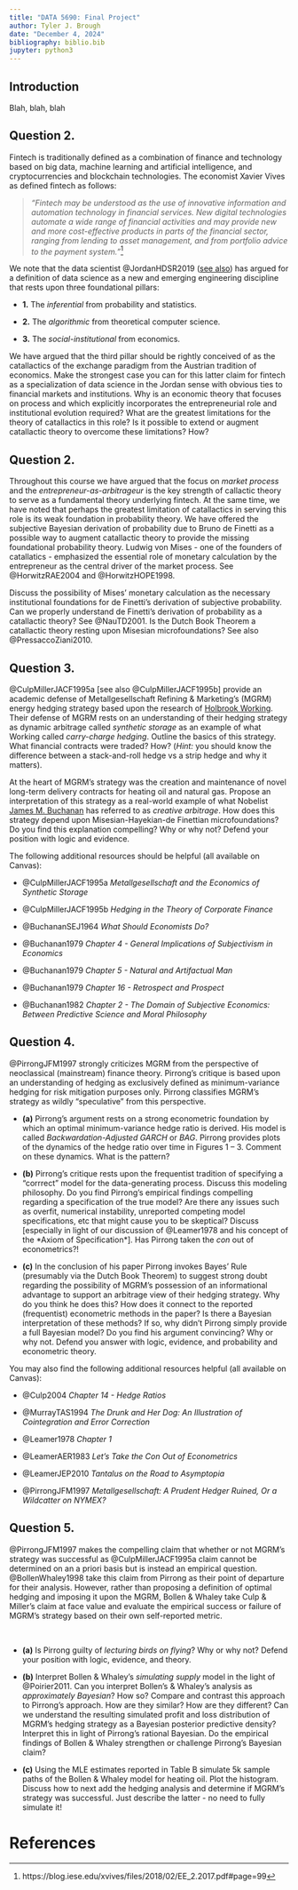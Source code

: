 ```yaml
---
title: "DATA 5690: Final Project"
author: Tyler J. Brough
date: "December 4, 2024"
bibliography: biblio.bib
jupyter: python3
---
```


## **Introduction**

Blah, blah, blah


## **Question 2.** 

Fintech is traditionally defined as a combination of finance and technology based on big data, machine learning and artificial intelligence, and cryptocurrencies and blockchain technologies. The economist Xavier Vives as defined fintech as follows:

> _"Fintech may be understood as the use of innovative information and
automation technology in financial services. New digital technologies
automate a wide range of financial activities and may provide new and more
cost-effective products in parts of the financial sector, ranging from lending
to asset management, and from portfolio advice to the payment system."_[^1]

We note that the data scientist @JordanHDSR2019 ([see also](https://people.eecs.berkeley.edu/~jordan/)) has argued for a definition of data science as a new and emerging engineering discipline that rests upon three foundational pillars:

- __1.__ The _inferential_ from probability and statistics.

- __2.__ The _algorithmic_ from theoretical computer science.

- __3.__ The _social-institutional_ from economics.

We have argued that the third pillar should be rightly conceived of as the catallactics of the exchange paradigm from the Austrian tradition of economics. Make the strongest case you can for this latter claim for fintech as a specialization of data science in the Jordan sense with obvious ties to financial markets and institutions. Why is an economic theory that focuses on process and which explicitly incorporates the entrepreneurial role and institutional evolution required? What are the greatest limitations for the theory of catallactics in this role? Is it possible to extend or augment catallactic theory to overcome these limitations? How?

[^1]: https://blog.iese.edu/xvives/files/2018/02/EE_2.2017.pdf#page=99

\vspace{5mm}

## **Question 2.** 

Throughout this course we have argued that the focus on _market process_ and the _entrepreneur-as-arbitrageur_ is the key strength of callactic theory to serve as a fundamental theory underlying fintech. At the same time, we have noted that perhaps the greatest limitation of catallactics in serving this role is its weak foundation in probability theory. We have offered the subjective Bayesian derivation of probability due to Bruno de Finetti as a possible way to augment catallactic theory to provide the missing foundational probability theory. Ludwig von Mises - one of the founders of catallatics - emphasized the essential role of monetary calculation by the entrepreneur as the central driver of the market process. See @HorwitzRAE2004 and @HorwitzHOPE1998. 

Discuss the possibility of Mises' monetary calculation as the necessary institutional foundations for de Finetti's derivation of subjective probability. Can we properly understand de Finetti's derivation of probability as a catallactic theory? See @NauTD2001. Is the Dutch Book Theorem a catallactic theory resting upon Misesian microfoundations? See also @PressaccoZiani2010.

\vspace{5mm}

## **Question 3.** 

@CulpMillerJACF1995a [see also @CulpMillerJACF1995b] provide an academic defense of Metallgesellschaft Refining & Marketing's (MGRM) energy hedging strategy based upon the research of [Holbrook Working](https://en.wikipedia.org/wiki/Holbrook_Working). Their defense of MGRM rests on an understanding of their hedging strategy as dynamic arbitrage called _synthetic storage_ as an example of what Working called _carry-charge hedging_. Outline the basics of this strategy. What financial contracts were traded? How? (_Hint:_ you should know the difference between a stack-and-roll hedge vs a strip hedge and why it matters).

At the heart of MGRM's strategy was the creation and maintenance of novel long-term delivery contracts for heating oil and natural gas. Propose an interpretation of this strategy as a real-world example of what Nobelist [James M. Buchanan](https://en.wikipedia.org/wiki/Special:Search?go=Go&search=james+m+buchanan&ns0=1) has referred to as _creative arbitrage_. How does this strategy depend upon Misesian-Hayekian-de Finettian microfoundations? Do you find this explanation compelling? Why or why not? Defend your position with logic and evidence.

The following additional resources should be helpful (all available on Canvas):

* @CulpMillerJACF1995a *Metallgesellschaft and the Economics of Synthetic Storage* 

* @CulpMillerJACF1995b *Hedging in the Theory of Corporate Finance*

* @BuchananSEJ1964 *What Should Economists Do?* 

* @Buchanan1979  *Chapter 4 - General Implications of Subjectivism in Economics*

* @Buchanan1979 *Chapter 5 - Natural and Artifactual Man*

* @Buchanan1979  *Chapter 16 - Retrospect and Prospect*

* @Buchanan1982 *Chapter 2 - The Domain of Subjective Economics: Between Predictive Science and Moral Philosophy*


## **Question 4.** 

@PirrongJFM1997 strongly criticizes MGRM from the perspective of neoclassical (mainstream) finance theory. Pirrong's critique is based upon an understanding of hedging as exclusively defined as minimum-variance hedging for risk mitigation purposes only. Pirrong classifies MGRM's strategy as wildly "speculative" from this perspective.


- __(a)__ Pirrong's argument rests on a strong econometric foundation by which an optimal minimum-variance hedge ratio is derived. His model is called _Backwardation-Adjusted GARCH_ or _BAG_. Pirrong provides plots of the dynamics of the hedge ratio over time in Figures 1 -- 3. Comment on these dynamics. What is the pattern?  

- __(b)__ Pirrong's critique rests upon the frequentist tradition of specifying a "corrrect" model for the data-generating process. Discuss this modeling philosophy. Do you find Pirrong's empirical findings compelling regarding a specification of the true model? Are there any issues such as overfit, numerical instability, unreported competing model specifications, etc that might cause you to be skeptical? Discuss [especially in light of our discussion of @Leamer1978 and his concept of the *Axiom of Specification*]. Has Pirrong taken the *con* out of econometrics?! 

- __(c)__ In the conclusion of his paper Pirrong invokes Bayes' Rule (presumably via the Dutch Book Theorem) to suggest strong doubt regarding the possibility of MGRM's possession of an informational advantage to support an arbitrage view of their hedging strategy. Why do you think he does this? How does it connect to the reported (frequentist) econometric methods in the paper? Is there a Bayesian interpretation of these methods? If so, why didn't Pirrong simply provide a full Bayesian model? Do you find his argument convincing? Why or why not. Defend you answer with logic, evidence, and probability and econometric theory.


You may also find the following additional resources helpful (all available on Canvas):


- @Culp2004 *Chapter 14 - Hedge Ratios*

- @MurrayTAS1994 *The Drunk and Her Dog: An Illustration of Cointegration and Error Correction* 

- @Leamer1978 *Chapter 1* 

- @LeamerAER1983 *Let's Take the Con Out of Econometrics* 

- @LeamerJEP2010 *Tantalus on the Road to Asymptopia* 

- @PirrongJFM1997 *Metallgesellschaft: A Prudent Hedger Ruined, Or a Wildcatter on NYMEX?* 

\vspace{5mm}

## **Question 5.** 

@PirrongJFM1997 makes the compelling claim that whether or not MGRM's strategy was successful as @CulpMillerJACF1995a claim cannot be determined on an a priori basis but is instead an empirical question. @BollenWhaley1998 take this claim from Pirrong as their point of departure for their analysis. However, rather than proposing a definition of optimal hedging and imposing it upon the MGRM, Bollen \& Whaley take Culp \& Miller's claim at face value and evaluate the empirical success or failure of MGRM's strategy based on their own self-reported metric.

<br>

- __(a)__ Is Pirrong guilty of _lecturing birds on flying_? Why or why not? Defend your position with logic, evidence, and theory.

- __(b)__ Interpret Bollen \& Whaley's _simulating supply_ model in the light of @Poirier2011. Can you interpret Bollen's \& Whaley's analysis as *approximately Bayesian*? How so? Compare and contrast this approach to Pirrong's approach. How are they similar? How are they different? Can we understand the resulting simulated profit and loss distribution of MGRM's hedging strategy as a Bayesian posterior predictive density? Interpret this in light of Pirrong's rational Bayesian. Do the empirical findings of Bollen \& Whaley strengthen or challenge Pirrong's Bayesian claim?

- __(c)__ Using the MLE estimates reported in Table B simulate 5k sample paths of the Bollen \& Whaley model for heating oil. Plot the histogram. Discuss how to next add the hedging analysis and determine if MGRM's strategy was successful. Just describe the latter - no need to fully simulate it!


\newpage

# References 
